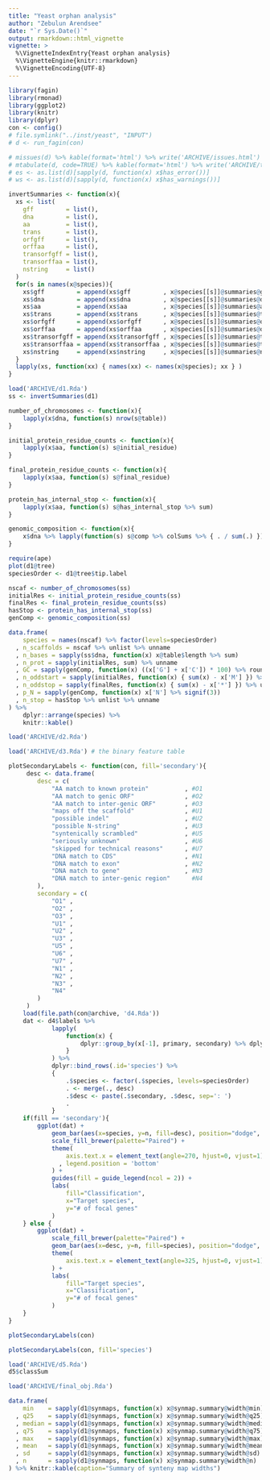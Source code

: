 ```yaml
---
title: "Yeast orphan analysis"
author: "Zebulun Arendsee"
date: "`r Sys.Date()`"
output: rmarkdown::html_vignette
vignette: >
  %\VignetteIndexEntry{Yeast orphan analysis}
  %\VignetteEngine{knitr::rmarkdown}
  %\VignetteEncoding{UTF-8}
---
```


```r
library(fagin)
library(rmonad)
library(ggplot2)
library(knitr)
library(dplyr)
con <- config()
# file.symlink("../inst/yeast", "INPUT")
# d <- run_fagin(con)
```

```r
# missues(d) %>% kable(format='html') %>% write('ARCHIVE/issues.html')
# mtabulate(d, code=TRUE) %>% kable(format='html') %>% write('ARCHIVE/table.html')
# es <- as.list(d)[sapply(d, function(x) x$has_error())]
# ws <- as.list(d)[sapply(d, function(x) x$has_warnings())]
```

```r
invertSummaries <- function(x){
  xs <- list(
    gff         = list(),
    dna         = list(),
    aa          = list(),
    trans       = list(),
    orfgff      = list(),
    orffaa      = list(),
    transorfgff = list(),
    transorffaa = list(),
    nstring     = list()
  )
  for(s in names(x@species)){
    xs$gff         = append(xs$gff         , x@species[[s]]@summaries@gff.summary         )
    xs$dna         = append(xs$dna         , x@species[[s]]@summaries@dna.summary         )
    xs$aa          = append(xs$aa          , x@species[[s]]@summaries@aa.summary          )
    xs$trans       = append(xs$trans       , x@species[[s]]@summaries@trans.summary       )
    xs$orfgff      = append(xs$orfgff      , x@species[[s]]@summaries@orfgff.summary      )
    xs$orffaa      = append(xs$orffaa      , x@species[[s]]@summaries@orffaa.summary      )
    xs$transorfgff = append(xs$transorfgff , x@species[[s]]@summaries@transorfgff.summary )
    xs$transorffaa = append(xs$transorffaa , x@species[[s]]@summaries@transorffaa.summary )
    xs$nstring     = append(xs$nstring     , x@species[[s]]@summaries@nstring.summary     )
  }
  lapply(xs, function(xx) { names(xx) <- names(x@species); xx } )
}
```

```r
load('ARCHIVE/d1.Rda')
ss <- invertSummaries(d1)
```

```r
number_of_chromosomes <- function(x){
    lapply(x$dna, function(s) nrow(s@table))
}

initial_protein_residue_counts <- function(x){
    lapply(x$aa, function(s) s@initial_residue)
}

final_protein_residue_counts <- function(x){
    lapply(x$aa, function(s) s@final_residue)
}

protein_has_internal_stop <- function(x){
    lapply(x$aa, function(s) s@has_internal_stop %>% sum)
}

genomic_composition <- function(x){
    x$dna %>% lapply(function(s) s@comp %>% colSums %>% { . / sum(.) })
}
```

```r
require(ape)
plot(d1@tree)
speciesOrder <- d1@tree$tip.label
```

```r
nscaf <- number_of_chromosomes(ss)
initialRes <- initial_protein_residue_counts(ss)
finalRes <- final_protein_residue_counts(ss)
hasStop <- protein_has_internal_stop(ss)
genComp <- genomic_composition(ss)

data.frame(
    species = names(nscaf) %>% factor(levels=speciesOrder)
  , n_scaffolds = nscaf %>% unlist %>% unname
  , n_bases = sapply(ss$dna, function(x) x@table$length %>% sum)
  , n_prot = sapply(initialRes, sum) %>% unname
  , GC = sapply(genComp, function(x) ((x['G'] + x['C']) * 100) %>% round)
  , n_oddstart = sapply(initialRes, function(x) { sum(x) - x['M'] }) %>% unname
  , n_oddstop = sapply(finalRes, function(x) { sum(x) - x['*'] }) %>% unname
  , p_N = sapply(genComp, function(x) x['N'] %>% signif(3))
  , n_stop = hasStop %>% unlist %>% unname
) %>%
    dplyr::arrange(species) %>%
    knitr::kable()
```

```r
load('ARCHIVE/d2.Rda')
```

```r
load('ARCHIVE/d3.Rda') # the binary feature table

plotSecondaryLabels <- function(con, fill='secondary'){
     desc <- data.frame(
        desc = c(
            "AA match to known protein"          , #O1
            "AA match to genic ORF"              , #O2
            "AA match to inter-genic ORF"        , #O3
            "maps off the scaffold"              , #U1
            "possible indel"                     , #U2
            "possible N-string"                  , #U3
            "syntenically scrambled"             , #U5
            "seriously unknown"                  , #U6
            "skipped for technical reasons"      , #U7
            "DNA match to CDS"                   , #N1
            "DNA match to exon"                  , #N2
            "DNA match to gene"                  , #N3
            "DNA match to inter-genic region"      #N4
        ),
        secondary = c(
            "O1" ,
            "O2" ,
            "O3" ,
            "U1" ,
            "U2" ,
            "U3" ,
            "U5" ,
            "U6" ,
            "U7" ,
            "N1" ,
            "N2" ,
            "N3" ,
            "N4"  
        )
     )
    load(file.path(con@archive, 'd4.Rda'))
    dat <- d4$labels %>%
            lapply(
                function(x) {
                    dplyr::group_by(x[-1], primary, secondary) %>% dplyr::count()
                }
            ) %>%
            dplyr::bind_rows(.id='species') %>%
            {
                .$species <- factor(.$species, levels=speciesOrder)
                . <- merge(., desc)
                .$desc <- paste(.$secondary, .$desc, sep=': ')
                .
            }
    if(fill == 'secondary'){
        ggplot(dat) +
            geom_bar(aes(x=species, y=n, fill=desc), position="dodge", stat="identity") +
            scale_fill_brewer(palette="Paired") +
            theme(
                axis.text.x = element_text(angle=270, hjust=0, vjust=1)
              , legend.position = 'bottom'
            ) +
            guides(fill = guide_legend(ncol = 2)) +
            labs(
                fill="Classification",
                x="Target species",
                y="# of focal genes"
            )
    } else {
        ggplot(dat) +
            scale_fill_brewer(palette="Paired") +
            geom_bar(aes(x=desc, y=n, fill=species), position="dodge", stat="identity")+
            theme(
                axis.text.x = element_text(angle=325, hjust=0, vjust=1)
            ) +
            labs(
                fill="Target species",
                x="Classification",
                y="# of focal genes"
            )
    }
}

```

```r
plotSecondaryLabels(con)
```

```r
plotSecondaryLabels(con, fill='species')
```

```r
load('ARCHIVE/d5.Rda')
d5$classSum
```

```r
load('ARCHIVE/final_obj.Rda')
```

```r
data.frame(
    min    = sapply(d1@synmaps, function(x) x@synmap.summary@width@min)
  , q25    = sapply(d1@synmaps, function(x) x@synmap.summary@width@q25)
  , median = sapply(d1@synmaps, function(x) x@synmap.summary@width@median)
  , q75    = sapply(d1@synmaps, function(x) x@synmap.summary@width@q75)
  , max    = sapply(d1@synmaps, function(x) x@synmap.summary@width@max)
  , mean   = sapply(d1@synmaps, function(x) x@synmap.summary@width@mean)
  , sd     = sapply(d1@synmaps, function(x) x@synmap.summary@width@sd)
  , n      = sapply(d1@synmaps, function(x) x@synmap.summary@width@n)
) %>% knitr::kable(caption="Summary of synteny map widths")
```
